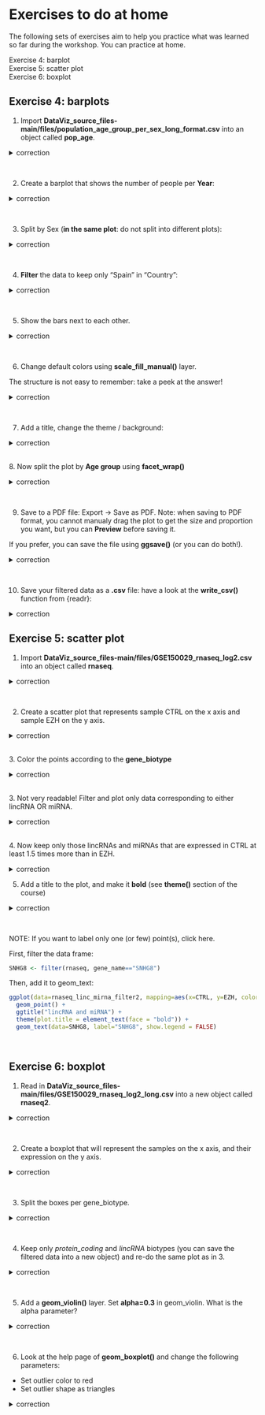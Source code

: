 # Exercises to do at home

The following sets of exercises aim to help you practice what was learned so far during the workshop. You can practice at home.
<br>

Exercise 4: barplot
<br>
Exercise 5: scatter plot
<br>
Exercise 6: boxplot
<br>

## Exercise 4: barplots

1. Import **DataViz_source_files-main/files/population_age_group_per_sex_long_format.csv** into an object called **pop_age**.

<details>
<summary>
correction
</summary>

```r
pop_age <- read_csv("DataViz_source_files-main/files/population_age_group_per_sex_long_format.csv")
```

</details>

<br>

2. Create a barplot that shows the number of people per **Year**:

<details>
<summary>
correction
</summary>

```r
ggplot(data=pop_age, mapping=aes(x=Year, y=Population)) + 
  geom_bar(stat="identity")
```

</details>

<br>

3. Split by Sex (**in the same plot**: do not split into different plots):


<details>
<summary>
correction
</summary>

```r
ggplot(data=pop_age, mapping=aes(x=Year, y=Population, fill=Sex)) + 
  geom_bar(stat="identity")
```

</details>

<br>

4. **Filter** the data to keep only "Spain" in "Country":

  
<details>
<summary>
correction
</summary>

```r
pop_age_spain <- filter(pop_age, Country=="Spain")
ggplot(data=pop_age_spain, mapping=aes(x=Year, y=Population, fill=Sex)) + 
  geom_bar(stat="identity")
```


</details>

<br>

5. Show the bars next to each other.

<details>
<summary>
correction
</summary>

```r
ggplot(data=pop_age_spain, mapping=aes(x=Year, y=Population, fill=Sex)) + 
  geom_bar(stat="identity", position="dodge")
```

</details>

<br>


6. Change default colors using **scale_fill_manual()** layer.

The structure is not easy to remember: take a peek at the answer!

  
<details>
<summary>
correction
</summary>

```r
ggplot(data=pop_age_spain, mapping=aes(x=Year, y=Population, fill=Sex)) + 
  geom_bar(stat="identity", position="dodge") + 
  scale_fill_manual(values=c(Female="darkgreen", Male="red"))
```

</details>

<br>

7. Add a title, change the theme / background:

<details>
<summary>
correction
</summary>

```r
ggplot(data=pop_age_spain, mapping=aes(x=Year, y=Population, fill=Sex)) +
  geom_bar(stat="identity", position="dodge") + 
  scale_fill_manual(values=c("darkgreen", "red")) + 
  ggtitle("Spanish population from 1950 to 2021 per sex") + 
  theme_minimal()
```

</details>

<br>
8. Now split the plot by **Age group** using **facet_wrap()**

<details>
<summary>
correction
</summary>

```r
ggplot(data=pop_age_spain, mapping=aes(x=Year, y=Population, fill=Sex)) +
  geom_bar(stat="identity", position="dodge") + 
  scale_fill_manual(values=c("darkgreen", "red")) + 
  ggtitle("Spanish population from 1950 to 2021 per sex") + 
  theme_minimal() +
  facet_wrap(~Age_group)
```

</details>
<br>

9. Save to a PDF file: Export -> Save as PDF. Note: when saving to PDF format, you cannot manualy drag the plot to get the size and proportion you want, but you can **Preview** before saving it.

If you prefer, you can save the file using **ggsave()** (or you can do both!).

<details>
<summary>
correction
</summary>

```r
# first, save to an object
plot_age <- ggplot(data=pop_age_spain, mapping=aes(x=Year, y=Population, fill=Sex)) +
  geom_bar(stat="identity", position="dodge") + 
  scale_fill_manual(values=c("darkgreen", "red")) + 
  ggtitle("Spanish population from 1950 to 2021 per sex") + 
  theme_minimal() +
  facet_wrap(~Age_group)

# save file
ggsave(filename="population_age_sex_Spain.pdf", plot=plot_age, device = "pdf", units = "in", width = 10, height = 8)
```

</details>

<br>

10. Save your filtered data as a **.csv** file: have a look at the **write_csv()** function from {readr}:

<details>
<summary>
correction
</summary>

```r
write_csv(pop_age_spain, "subset_spain.csv")
```

</details>

## Exercise 5: scatter plot

1. Import **DataViz_source_files-main/files/GSE150029_rnaseq_log2.csv** into an object called **rnaseq**.

<details>
<summary>
correction
</summary>

```r
rnaseq <- read_csv("DataViz_source_files-main/files/GSE150029_rnaseq_log2.csv")
```

</details>
<br>

2. Create a scatter plot that represents sample CTRL on the x axis and sample EZH on the y axis.

<details>
<summary>
correction
</summary>

```r
ggplot(data=rnaseq, mapping=aes(x=CTRL, y=EZH)) +
  geom_point()
```

</details>

<br>
3. Color the points according to the **gene_biotype**

<details>
<summary>
correction
</summary>

```r
ggplot(data=rnaseq, mapping=aes(x=CTRL, y=EZH, color=gene_biotype)) +
  geom_point()
```

</details>

<br>
3. Not very readable! Filter and plot only data corresponding to either lincRNA OR miRNA.

<details>
<summary>
correction
</summary>

```r
rnaseq_linc_mirna_filter1 <- filter(rnaseq, (gene_biotype=="lincRNA" | gene_biotype=="miRNA"))

ggplot(data=rnaseq_linc_mirna_filter1, mapping=aes(x=CTRL, y=EZH, color=gene_biotype)) +
  geom_point()
```

</details>

<br>
4. Now keep only those lincRNAs and miRNAs that are expressed in CTRL at least 1.5 times more than in EZH.

<details>
<summary>
correction
</summary>

```r
rnaseq_linc_mirna_filter2 <- filter(rnaseq, (gene_biotype=="lincRNA" | gene_biotype=="miRNA") & CTRL > 1.5*EZH)

ggplot(data=rnaseq_linc_mirna_filter2, mapping=aes(x=CTRL, y=EZH, color=gene_biotype)) +
  geom_point()
```

</details>

5. Add a title to the plot, and make it **bold** (see **theme()** section of the course)

<details>
<summary>
correction
</summary>

```r
ggplot(data=rnaseq_linc_mirna_filter2, mapping=aes(x=CTRL, y=EZH, color=gene_biotype)) +
  geom_point() +
  ggtitle("lincRNA and miRNA") +
  theme(plot.title = element_text(face = "bold"))
```

</details>
<br>

<summary>
NOTE: If you want to label only one (or few) point(s), click here.
</summary>

First, filter the data frame:
```r
SNHG8 <- filter(rnaseq, gene_name=="SNHG8")
```

Then, add it to geom_text:

```r
ggplot(data=rnaseq_linc_mirna_filter2, mapping=aes(x=CTRL, y=EZH, color=gene_biotype)) +
  geom_point() +
  ggtitle("lincRNA and miRNA") +
  theme(plot.title = element_text(face = "bold")) +
  geom_text(data=SNHG8, label="SNHG8", show.legend = FALSE)
```

</details>
<br>


## Exercise 6: boxplot

1. Read in **DataViz_source_files-main/files/GSE150029_rnaseq_log2_long.csv** into a new object called **rnaseq2**.

<details>
<summary>
correction
</summary>

```r
rnaseq2 <- read_csv("DataViz_source_files-main/files/GSE150029_rnaseq_log2_long.csv")
```

</details>

<br>

2. Create a boxplot that will represent the samples on the x axis, and their expression on the y axis.

<details>
<summary>
correction
</summary>

```r
ggplot(data=rnaseq2, mapping=aes(x=sample, y=log2_counts)) + 
  geom_boxplot()
```

</details>

<br>

3. Split the boxes per gene_biotype.

<details>
<summary>
correction
</summary>

```r
ggplot(data=rnaseq2, mapping=aes(x=sample, y=log2_counts, fill=gene_biotype)) + 
  geom_boxplot()
```

</details>
<br>

4. Keep only *protein_coding* and *lincRNA* biotypes (you can save the filtered data into a new object) and re-do the same plot as in 3.

<details>
<summary>
correction
</summary>

```r
rnaseq2_filtered <- filter(rnaseq2, gene_biotype=="protein_coding" | gene_biotype=="lincRNA")

ggplot(data=rnaseq2_filtered, mapping=aes(x=sample, y=log2_counts, fill=gene_biotype)) + 
  geom_boxplot()
```

</details>

<br>

5. Add a **geom_violin()** layer. Set **alpha=0.3** in geom_violin. What is the alpha parameter?

<details>
<summary>
correction
</summary>

```r
ggplot(data=rnaseq2_filtered, mapping=aes(x=sample, y=log2_counts, fill=gene_biotype)) + 
  geom_boxplot() +
  geom_violin(alpha=0.3)

# if boxplot and violin plots are misaligned, you can play with the position parameter in geom_violin, such as:
# geom_violin(position=position_dodge(0.7))
```

</details>

<br>

6. Look at the help page of **geom_boxplot()** and change the following parameters:

* Set outlier color to red
* Set outlier shape as triangles

<details>
<summary>
correction
</summary>

```r
ggplot(data=rnaseq2_filtered, mapping=aes(x=sample, y=log2_counts, fill=gene_biotype)) + 
  geom_boxplot(outlier.colour = "red", outlier.shape = "triangle")
```

</details>

